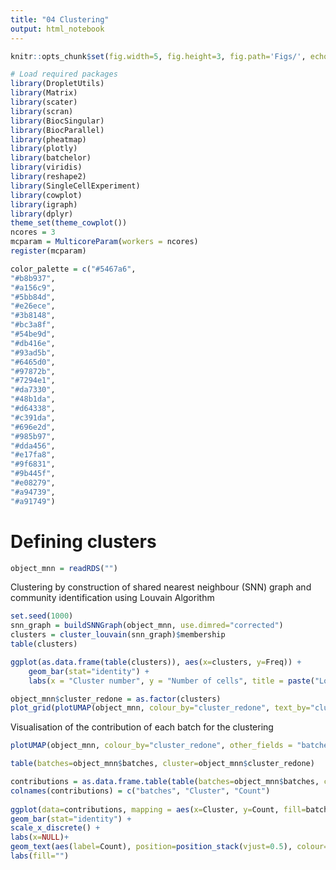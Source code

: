 ```yaml
---
title: "04 Clustering"
output: html_notebook
---
```


```r
knitr::opts_chunk$set(fig.width=5, fig.height=3, fig.path='Figs/', echo=FALSE, warning=FALSE, message=FALSE)
```

```r
# Load required packages
library(DropletUtils)
library(Matrix)
library(scater) 
library(scran)
library(BiocSingular)
library(BiocParallel)
library(pheatmap)
library(plotly)
library(batchelor)
library(viridis)
library(reshape2)
library(SingleCellExperiment)
library(cowplot)
library(igraph)
library(dplyr)
theme_set(theme_cowplot())
ncores = 3
mcparam = MulticoreParam(workers = ncores)
register(mcparam)
```

```r
color_palette = c("#5467a6",
"#b8b937",
"#a156c9",
"#5bb84d",
"#e26ece",
"#3b8148",
"#bc3a8f",
"#54be9d",
"#db416e",
"#93ad5b",
"#6465d0",
"#97872b",
"#7294e1",
"#da7330",
"#48b1da",
"#d64338",
"#c391da",
"#696e2d",
"#985b97",
"#dda456",
"#e17fa8",
"#9f6831",
"#9b445f",
"#e08279",
"#a94739",
"#a91749")
```

# Defining clusters

```r
object_mnn = readRDS("")
```

Clustering by construction of shared nearest neighbour (SNN) graph and community identification using Louvain Algorithm
```r
set.seed(1000)
snn_graph = buildSNNGraph(object_mnn, use.dimred="corrected")
clusters = cluster_louvain(snn_graph)$membership
table(clusters)
```

```r
ggplot(as.data.frame(table(clusters)), aes(x=clusters, y=Freq)) +
    geom_bar(stat="identity") +
    labs(x = "Cluster number", y = "Number of cells", title = paste("Louvain cluster"))
```

```r
object_mnn$cluster_redone = as.factor(clusters)
plot_grid(plotUMAP(object_mnn, colour_by="cluster_redone", text_by="cluster_redone") + scale_fill_manual(values = color_palette) + scale_color_manual(values = color_palette), plotUMAP(object_mnn, colour_by="batches"))
```

Visualisation of the contribution of each batch for the clustering
```r
plotUMAP(object_mnn, colour_by="cluster_redone", other_fields = "batches") + scale_fill_manual(values = color_palette) + scale_color_manual(values = color_palette) + facet_wrap(~batches) 
```

```r
table(batches=object_mnn$batches, cluster=object_mnn$cluster_redone)
```

```r
contributions = as.data.frame.table(table(batches=object_mnn$batches, cluster=object_mnn$cluster_redone))
colnames(contributions) = c("batches", "Cluster", "Count")
  
ggplot(data=contributions, mapping = aes(x=Cluster, y=Count, fill=batches)) +
geom_bar(stat="identity") + 
scale_x_discrete() +
labs(x=NULL)+
geom_text(aes(label=Count), position=position_stack(vjust=0.5), colour="white") +
labs(fill="")
```
